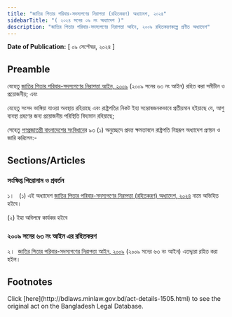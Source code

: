 ```yaml
---
title: "জাতির পিতার পরিবার-সদস্যগণের নিরাপত্তা (রহিতকরণ) অধ্যাদেশ, ২০২৪"
sidebarTitle: "( ২০২৪ সনের ০৯ নং অধ্যাদেশ )"
description: "জাতির পিতার পরিবার-সদস্যগণের নিরাপত্তা আইন, ২০০৯ রহিতকরণকল্পে প্রণীত অধ্যাদেশ"
---
```


**Date of Publication:** [ ০৯ সেপ্টেম্বর, ২০২৪ ]

## Preamble

যেহেতু [জাতির পিতার পরিবার-সদস্যগণের নিরাপত্তা আইন, ২০০৯](/laws/act-1028 "জাতির পিতার পরিবার-সদস্যগণের নিরাপত্তা আইন, ২০০৯") (২০০৯ সনের ৬৩ নং আইন) রহিত করা সমীচীন ও প্রয়োজনীয়; এবং

যেহেতু সংসদ ভাঙ্গিয়া যাওয়া অবস্থায় রহিয়াছে এবং রাষ্ট্রপতির নিকট ইহা সন্তোষজনকভাবে প্রতীয়মান হইয়াছে যে, আশু ব্যবস্থা গ্রহণের জন্য প্রয়োজনীয় পরিস্থিতি বিদ্যমান রহিয়াছে;

সেহেতু [গণপ্রজাতন্ত্রী বাংলাদেশের সংবিধান](/act-957.html "গণপ্রজাতন্ত্রী বাংলাদেশের সংবিধান")ের ৯৩ (১) অনুচ্ছেদে প্রদত্ত ক্ষমতাবলে রাষ্ট্রপতি নিম্নরূপ অধ্যাদেশ প্রণয়ন ও জারি করিলেন:-

## Sections/Articles

### সংক্ষিপ্ত শিরোনাম ও প্রবর্তন

১।   (১) এই অধ্যাদেশ [জাতির পিতার পরিবার-সদস্যগণের নিরাপত্তা (রহিতকরণ) অধ্যাদেশ, ২০২৪](/laws/act-1505 "জাতির পিতার পরিবার-সদস্যগণের নিরাপত্তা (রহিতকরণ) অধ্যাদেশ, ২০২৪") নামে অভিহিত হইবে।

(২) ইহা অবিলম্বে কার্যকর হইবে

### ২০০৯ সনের ৬৩ নং আইন এর রহিতকরণ

২।  [জাতির পিতার পরিবার-সদস্যগণের নিরাপত্তা আইন, ২০০৯](/laws/act-1028 "জাতির পিতার পরিবার-সদস্যগণের নিরাপত্তা আইন, ২০০৯") (২০০৯ সনের ৬৩ নং আইন) এতদ্দ্বারা রহিত করা হইল।

## Footnotes

<Note>
  Click [here](http://bdlaws.minlaw.gov.bd/act-details-1505.html) to see the original act on the Bangladesh Legal Database.
</Note>
